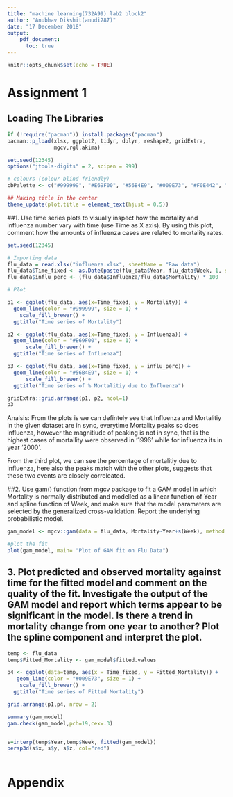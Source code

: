 ```yaml
---
title: "machine learning(732A99) lab2 block2"
author: "Anubhav Dikshit(anudi287)"
date: "17 December 2018"
output: 
    pdf_document:
      toc: true
---
```


```r
knitr::opts_chunk$set(echo = TRUE)
```

\newpage

# Assignment 1

## Loading The Libraries
```r
if (!require("pacman")) install.packages("pacman")
pacman::p_load(xlsx, ggplot2, tidyr, dplyr, reshape2, gridExtra, 
               mgcv,rgl,akima)

set.seed(12345)
options("jtools-digits" = 2, scipen = 999)

# colours (colour blind friendly)
cbPalette <- c("#999999", "#E69F00", "#56B4E9", "#009E73", "#F0E442", "#0072B2", "#D55E00", "#CC79A7")

## Making title in the center
theme_update(plot.title = element_text(hjust = 0.5))
```

##1. Use time series plots to visually inspect how the mortality and influenza number vary with time (use Time as X axis). By using this plot, comment how the amounts of influenza cases are related to mortality rates.

```r
set.seed(12345)

# Importing data
flu_data = read.xlsx("influenza.xlsx", sheetName = "Raw data")
flu_data$Time_fixed <- as.Date(paste(flu_data$Year, flu_data$Week, 1, sep="-"), "%Y-%U-%u")
flu_data$influ_perc <- (flu_data$Influenza/flu_data$Mortality) * 100

# Plot

p1 <- ggplot(flu_data, aes(x=Time_fixed, y = Mortality)) + 
  geom_line(color = "#999999", size = 1) +
    scale_fill_brewer() +
  ggtitle("Time series of Mortality") 

p2 <- ggplot(flu_data, aes(x=Time_fixed, y = Influenza)) + 
  geom_line(color = "#E69F00", size = 1) +
      scale_fill_brewer() +
  ggtitle("Time series of Influenza") 

p3 <- ggplot(flu_data, aes(x=Time_fixed, y = influ_perc)) + 
  geom_line(color = "#56B4E9", size = 1) + 
      scale_fill_brewer() +
  ggtitle("Time series of % Mortalitiy due to Influenza") 

gridExtra::grid.arrange(p1, p2, ncol=1)
p3
```
Analsis: From the plots is we can defintely see that Influenza and Mortalitiy in the given dataset are in sync, everytime Mortality peaks so does influenza, however the magnitiude of peaking is not in sync, that is the highest cases of mortaility were observed in '1996' while for influenza its in year '2000'.

From the third plot, we can see the percentage of mortalitiy due to influenza, here also the peaks match with the other plots, suggests that these two events are closely correleated.

##2. Use gam() function from mgcv package to fit a GAM model in which Mortality is normally distributed and modelled as a linear function of Year and spline function of Week, and make sure that the model parameters are selected by the generalized cross-validation. Report the underlying probabilistic model.

```r

gam_model <- mgcv::gam(data = flu_data, Mortality~Year+s(Week), method = "GCV.Cp")

#plot the fit
plot(gam_model, main= "Plot of GAM fit on Flu Data")
```

## 3. Plot predicted and observed mortality against time for the fitted model and comment on the quality of the fit. Investigate the output of the GAM model and report which terms appear to be significant in the model. Is there a trend in mortality change from one year to another? Plot the spline component and interpret the plot.

```r
temp <- flu_data
temp$Fitted_Mortality <- gam_model$fitted.values

p4 <- ggplot(data=temp, aes(x = Time_fixed, y = Fitted_Mortality)) +
   geom_line(color = "#009E73", size = 1) +
    scale_fill_brewer() +
  ggtitle("Time series of Fitted Mortality")  

grid.arrange(p1,p4, nrow = 2)

summary(gam_model)
gam.check(gam_model,pch=19,cex=.3)


s=interp(temp$Year,temp$Week, fitted(gam_model))
persp3d(s$x, s$y, s$z, col="red")



```


# Appendix
```r
```